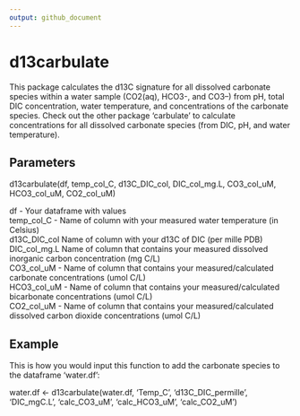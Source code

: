 ```yaml
---
output: github_document
---
```


# d13carbulate

This package calculates the d13C signature for all dissolved carbonate species within a water sample (CO2(aq), HCO3-, and CO3--) from pH, total DIC concentration, water temperature, and concentrations of the carbonate species. Check out the other package 'carbulate' to calculate concentrations for all dissolved carbonate species (from DIC, pH, and water temperature).  

## Parameters
d13carbulate(df, temp_col_C, d13C_DIC_col, DIC_col_mg.L, CO3_col_uM, HCO3_col_uM, CO2_col_uM)  

df - Your dataframe with values  
temp_col_C - Name of column with your measured water temperature (in Celsius)  
d13C_DIC_col Name of column with your d13C of DIC (per mille PDB)  
DIC_col_mg.L Name of column that contains your measured dissolved inorganic carbon concentration (mg C/L)  
CO3_col_uM - Name of column that contains your measured/calculated carbonate concentrations (umol C/L)  
HCO3_col_uM - Name of column that contains your measured/calculated bicarbonate concentrations (umol C/L)  
CO2_col_uM - Name of column that contains your measured/calculated dissolved carbon dioxide concentrations (umol C/L)  

## Example
This is how you would input this function to add the carbonate species to the dataframe 'water.df':  

water.df <- d13carbulate(water.df, 'Temp_C', 'd13C_DIC_permille', 'DIC_mgC.L', 'calc_CO3_uM', 'calc_HCO3_uM', 'calc_CO2_uM')
